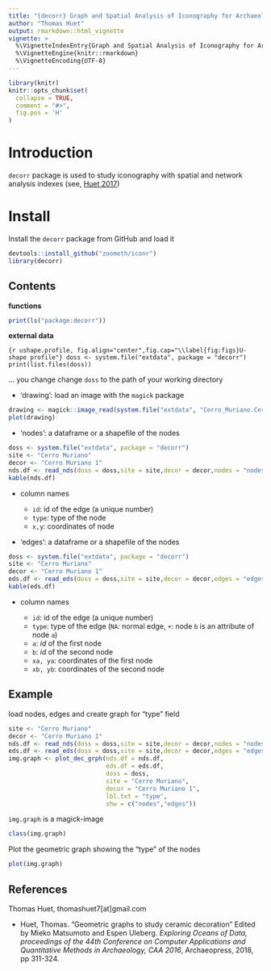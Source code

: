 ---
title: "{decorr} Graph and Spatial Analysis of Iconography for Archaeology "
author: "Thomas Huet"
output: rmarkdown::html_vignette
vignette: >
  %\VignetteIndexEntry{Graph and Spatial Analysis of Iconography for Archaeology}
  %\VignetteEngine{knitr::rmarkdown}
  %\VignetteEncoding{UTF-8}
---

```{r, include = FALSE}
library(knitr)
knitr::opts_chunk$set(
  collapse = TRUE,
  comment = "#>",
  fig.pos = 'H'
)
```

# Introduction

`decorr` package is used to study iconography with spatial and network analysis indexes (see, [Huet 2017](https://www.researchgate.net/publication/343514122_Geometric_graphs_to_study_ceramic_decoration))

# Install

Install the `decorr` package from GitHub and load it

```{r load_decorr}
devtools::install_github("zoometh/iconr")
library(decorr)
```

## Contents

**functions**

```{r ls_decorr}
print(ls("package:decorr"))
```

**external data**

```{r ushape.profile, fig.align="center",fig.cap="\\label{fig:figs}U-shape profile"}
doss <- system.file("extdata", package = "decorr")
print(list.files(doss))
```

... you change change `doss` to the path of your working directory

* 'drawing': load an image with the `magick` package

```{r drawing,out.width = "100%", fig.align="center"}
drawing <- magick::image_read(system.file("extdata", "Cerro_Muriano.Cerro_Muriano_1.jpg", package = "decorr"))
plot(drawing)
```

* 'nodes': a dataframe or a shapefile of the nodes

```{r nodes.df}
doss <- system.file("extdata", package = "decorr")
site <- "Cerro Muriano"
decor <- "Cerro Muriano 1"
nds.df <- read_nds(doss = doss,site = site,decor = decor,nodes = "nodes",dev = ".shp") 
kable(nds.df)
```

  + column names  
  
    - `id`: id of the edge (a unique number) 
    - `type`: type of the node    
    - `x,y`: coordinates of node  

* 'edges': a dataframe or a shapefile of the nodes  

```{r edges.df}
doss <- system.file("extdata", package = "decorr")
site <- "Cerro Muriano"
decor <- "Cerro Muriano 1"
eds.df <- read_eds(doss = doss,site = site,decor = decor,edges = "edges",dev = ".shp")
kable(eds.df)
```
  
  + column names 
  
    - `id`: id of the edge (a unique number) 
    - `type`: type of the edge (`NA`: normal edge, `+`: node `b` is an attribute of node `a`)  
    - `a`: *id* of the first node  
    - `b`: *id* of the second node  
    - `xa, ya`: coordinates of the first node  
    - `xb, yb`: coordinates of the second node 
    

## Example

load nodes, edges and create graph for "type" field

```{r read_img}
site <- "Cerro Muriano"
decor <- "Cerro Muriano 1"
nds.df <- read_nds(doss = doss,site = site,decor = decor,nodes = "nodes",dev = ".shp")
eds.df <- read_eds(doss = doss,site = site,decor = decor,edges = "edges",dev = ".shp")
img.graph <- plot_dec_grph(nds.df = nds.df,
                           eds.df = eds.df,
                           doss = doss,
                           site = "Cerro Muriano",
                           decor = "Cerro Muriano 1",
                           lbl.txt = "type",
                           shw = c("nodes","edges"))
```

`img.graph` is a magick-image

```{r img.graph}
class(img.graph)
```

Plot the geometric graph showing the "type" of the nodes

```{r img.graph.plot, out.width = "100%",fig.align="center"}
plot(img.graph)
```

## References

Thomas Huet, thomashuet7[at]gmail.com

  + Huet, Thomas. "Geometric graphs to study ceramic decoration" Edited by Mieko Matsumoto and Espen Uleberg. *Exploring Oceans of Data, proceedings of the 44th Conference on Computer Applications and Quantitative Methods in Archaeology, CAA 2016*, Archaeopress, 2018, pp 311-324.
